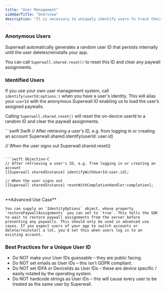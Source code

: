 ```yaml
---
title: "User Management"
sidebarTitle: "Overview"
description: "It is necessary to uniquely identify users to track their journey within Superwall."
---
```


### Anonymous Users

Superwall automatically generates a random user ID that persists internally until the user deletes/reinstalls your app.

You can call `Superwall.shared.reset()` to reset this ID and clear any paywall assignments.

### Identified Users

If you use your own user management system, call `identify(userId:options:)` when you have a user's identity. This will alias your `userId` with the anonymous Superwall ID enabling us to load the user’s assigned paywalls.

Calling `Superwall.shared.reset()` will reset the on-device userId to a random ID and clear the paywall assignments.

<CodeGroup>
```swift Swift
// After retrieving a user's ID, e.g. from logging in or creating an account
Superwall.shared.identify(userId: user.id)

// When the user signs out
Superwall.shared.reset()
```

```swift Objective-C
// After retrieving a user's ID, e.g. from logging in or creating an account
[[Superwall sharedInstance] identifyWithUserId:user.id];

// When the user signs out
[[Superwall sharedInstance] resetWithCompletionHandler:completion];
```
</CodeGroup>
<br/>
<Note>
    **Advanced Use Case**

    You can supply an `IdentityOptions` object, whose property `restorePaywallAssignments` you can set to `true`. This tells the SDK to wait to restore paywall assignments from the server before presenting any paywalls. This should only be used in advanced use cases. If you expect users of your app to switch accounts or delete/reinstall a lot, you'd set this when users log in to an existing account.
</Note>

### Best Practices for a Unique User ID

* Do NOT make your User IDs guessable – they are public facing.
* Do NOT set emails as User IDs – this isn't GDPR compliant.
* Do NOT set IDFA or DeviceIds as User IDs – these are device specific / easily rotated by the operating system.
* Do NOT hardcode strings as User IDs – this will cause every user to be treated as the same user by Superwall.